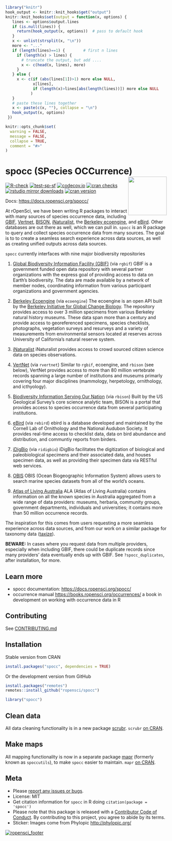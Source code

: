 ```r
library("knitr")
hook_output <- knitr::knit_hooks$get("output")
knitr::knit_hooks$set(output = function(x, options) {
   lines <- options$output.lines
   if (is.null(lines)) {
     return(hook_output(x, options))  # pass to default hook
   }
   x <- unlist(strsplit(x, "\n"))
   more <- "..."
   if (length(lines)==1) {        # first n lines
     if (length(x) > lines) {
       # truncate the output, but add ....
       x <- c(head(x, lines), more)
     }
   } else {
     x <- c(if (abs(lines[1])>1) more else NULL,
            x[lines],
            if (length(x)>lines[abs(length(lines))]) more else NULL
           )
   }
   # paste these lines together
   x <- paste(c(x, ""), collapse = "\n")
   hook_output(x, options)
 })

knitr::opts_chunk$set(
  warning = FALSE,
  message = FALSE,
  collapse = TRUE,
  comment = "#>"
)
```

# spocc (SPecies OCCurrence) <img src="man/figures/logo.png" align="right" alt="" width="120">

[![R-check](https://github.com/ropensci/spocc/workflows/R-check/badge.svg)](https://github.com/ropensci/spocc/actions?query=workflow%3AR-check)
[![test-sp-sf](https://github.com/ropensci/spocc/workflows/test-sp-sf/badge.svg)](https://github.com/ropensci/spocc/actions?query=workflow%3Atest-sp-sf)
[![codecov.io](https://codecov.io/github/ropensci/spocc/coverage.svg?branch=master)](https://codecov.io/github/ropensci/spocc?branch=master)
[![cran checks](https://cranchecks.info/badges/worst/spocc)](https://cranchecks.info/pkgs/spocc)
[![rstudio mirror downloads](https://cranlogs.r-pkg.org/badges/spocc?color=FAB657)](https://github.com/metacran/cranlogs.app)
[![cran version](https://www.r-pkg.org/badges/version/spocc)](https://cran.r-project.org/package=spocc)

Docs: <https://docs.ropensci.org/spocc/>

At rOpenSci, we have been writing R packages to interact with many sources of species occurrence data, including [GBIF][gbif], [Vertnet][vertnet], [BISON][bison], [iNaturalist][inat], the [Berkeley ecoengine][ecoengine], and [eBird][ebird]. Other databases are out there as well, which we can pull in. `spocc` is an R package to query and collect species occurrence data from many sources. The goal is to to create a seamless search experience across data sources, as well as creating unified outputs across data sources.

`spocc` currently interfaces with nine major biodiversity repositories

1. [Global Biodiversity Information Facility (GBIF)][gbif] (via `rgbif`)
GBIF is a government funded open data repository with several partner organizations with the express goal of providing access to data on Earth's biodiversity. The data are made available by a network of member nodes, coordinating information from various participant organizations and government agencies.

2. [Berkeley Ecoengine][ecoengine] (via `ecoengine`)
The ecoengine is an open API built by the [Berkeley Initiative for Global Change Biology](https://globalchange.berkeley.edu/). The repository provides access to over 3 million specimens from various Berkeley natural history museums. These data span more than a century and provide access to georeferenced specimens, species checklists, photographs, vegetation surveys and resurveys and a variety of measurements from environmental sensors located at reserves across University of California's natural reserve system.

3. [iNaturalist][inat]
iNaturalist provides access to crowd sourced citizen science data on species observations.

4. [VertNet][vertnet] (via `rvertnet`)
Similar to `rgbif`, ecoengine, and `rbison` (see below), VertNet provides access to more than 80 million vertebrate records spanning a large number of institutions and museums primarly covering four major disciplines (mammology, herpetology, ornithology, and icthyology).

5. [Biodiversity Information Serving Our Nation][bison] (via `rbison`)
Built by the US Geological Survey's core science analytic team, BISON is a portal that provides access to species occurrence data from several participating institutions.

6. [eBird][ebird] (via `rebird`)
ebird is a database developed and maintained by the Cornell Lab of Ornithology and the National Audubon Society. It provides real-time access to checklist data, data on bird abundance and distribution, and communtiy reports from birders.

7. [iDigBio][idigbio] (via `ridigbio`)
iDigBio facilitates the digitization of biological and paleobiological specimens and their associated data, and houses specimen data, as well as providing their specimen data via RESTful web services.

8. [OBIS][obis]
OBIS (Ocean Biogeographic Information System) allows users to search marine species datasets from all of the world's oceans.

9. [Atlas of Living Australia][ala]
ALA (Atlas of Living Australia) contains information on all the known species in Australia aggregated from a wide range of data providers: museums, herbaria, community groups, government departments, individuals and universities; it contains more than 50 million occurrence records.

The inspiration for this comes from users requesting a more seamless experience across data sources, and from our work on a similar package for taxonomy data ([taxize][taxize]).

__BEWARE:__ In cases where you request data from multiple providers, especially when including GBIF, there could be duplicate records since many providers' data eventually ends up with GBIF. See `?spocc_duplicates`, after installation, for more.

## Learn more

- spocc documentation: <https://docs.ropensci.org/spocc/>
- occurrence manual <https://books.ropensci.org/occurrences/> a book in development on working with occurrence data in R

## Contributing

See [CONTRIBUTING.md](https://github.com/ropensci/spocc/blob/master/.github/CONTRIBUTING.md)

## Installation

Stable version from CRAN

```r
install.packages("spocc", dependencies = TRUE)
```

Or the development version from GitHub

```r
install.packages("remotes")
remotes::install_github("ropensci/spocc")
```

```r
library("spocc")
```

## Clean data

All data cleaning functionality is in a new package [scrubr](https://github.com/ropenscilabs/scrubr). `scrubr` [on CRAN](https://cran.r-project.org/package=scrubr).

## Make maps

All mapping functionality is now in a separate package [mapr](https://github.com/ropensci/mapr) (formerly known as `spoccutils`), to make `spocc` easier to maintain. `mapr` [on CRAN](https://cran.r-project.org/package=mapr).

## Meta

* Please [report any issues or bugs](https://github.com/ropensci/spocc/issues).
* License: MIT
* Get citation information for `spocc` in R doing `citation(package = 'spocc')`
* Please note that this package is released with a [Contributor Code of Conduct](https://ropensci.org/code-of-conduct/). By contributing to this project, you agree to abide by its terms.
* Sticker: Images come from Phylopic <http://phylopic.org/>

[![ropensci_footer](https://ropensci.org/public_images/github_footer.png)](https://ropensci.org)

[gbif]: https://github.com/ropensci/rgbif
[vertnet]: https://github.com/ropensci/rvertnet
[bison]: https://github.com/ropensci/rbison
[inat]: https://github.com/ropensci/rinat
[taxize]: https://github.com/ropensci/taxize
[ecoengine]: https://github.com/ropensci/ecoengine
[idigbio]: https://www.idigbio.org/
[obis]: http://www.iobis.org/
[ebird]: https://ebird.org/home
[ala]: https://www.ala.org.au/
